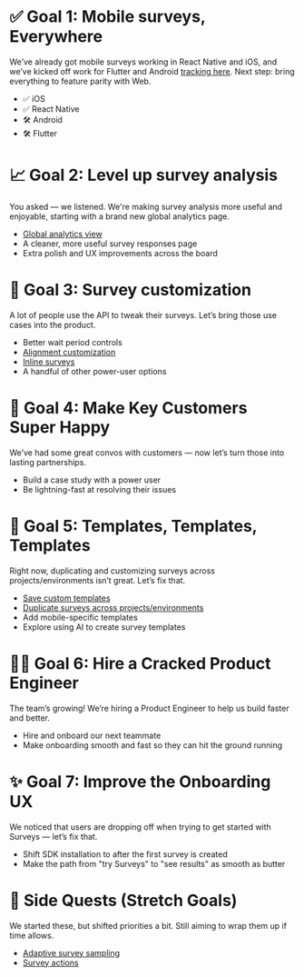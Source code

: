 # ✅ Goal 1: Mobile surveys, Everywhere

We’ve already got mobile surveys working in React Native and iOS, and we’ve kicked off work for Flutter and Android [tracking here](https://github.com/PostHog/posthog/issues/25085). Next step: bring everything to feature parity with Web.

- ✅ iOS
- ✅ React Native
- 🛠️ Android
- 🛠️ Flutter

# 📈 Goal 2: Level up survey analysis

You asked — we listened. We're making survey analysis more useful and enjoyable, starting with a brand new global analytics page.

- [Global analytics view](https://github.com/PostHog/posthog/issues/28418)
- A cleaner, more useful survey responses page
- Extra polish and UX improvements across the board

# 🎨 Goal 3: Survey customization

A lot of people use the API to tweak their surveys. Let’s bring those use cases into the product.

- Better wait period controls
- [Alignment customization](https://github.com/PostHog/posthog/issues/28479)
- [Inline surveys](https://github.com/PostHog/posthog/issues/30097)
- A handful of other power-user options

# 💬 Goal 4: Make Key Customers Super Happy

We’ve had some great convos with customers — now let’s turn those into lasting partnerships.

- Build a case study with a power user
- Be lightning-fast at resolving their issues

# 🧰 Goal 5: Templates, Templates, Templates

Right now, duplicating and customizing surveys across projects/environments isn’t great. Let’s fix that.

- [Save custom templates](https://github.com/PostHog/posthog/issues/27309)
- [Duplicate surveys across projects/environments](https://github.com/PostHog/posthog/issues/29138)
- Add mobile-specific templates
- Explore using AI to create survey templates

# 🧑‍💻 Goal 6: Hire a Cracked Product Engineer

The team’s growing! We’re hiring a Product Engineer to help us build faster and better.

- Hire and onboard our next teammate
- Make onboarding smooth and fast so they can hit the ground running

# ✨ Goal 7: Improve the Onboarding UX

We noticed that users are dropping off when trying to get started with Surveys — let’s fix that.

- Shift SDK installation to after the first survey is created
- Make the path from "try Surveys" to "see results" as smooth as butter

# 🎯 Side Quests (Stretch Goals)

We started these, but shifted priorities a bit. Still aiming to wrap them up if time allows.

- [Adaptive survey sampling](https://github.com/PostHog/posthog/issues/25722)
- [Survey actions](https://github.com/PostHog/posthog/issues/27378)
